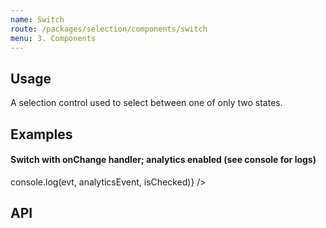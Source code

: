 ```yaml
---
name: Switch
route: /packages/selection/components/switch
menu: 3. Components
---
```


## Usage
A selection control used to select between one of only two states.

## Examples
<Playground testId="examples">
  <div><Switch /></div>
  <div><Switch label="check this out!" /></div>
  <div><Switch checked label="I see you checked it out"/></div>
  <div><Switch disabled label="this is not checked and disabled" /></div>
  <div><Switch checked disabled label="this is checked, but disabled" /></div>
  <div>
    <h4>Switch with onChange handler; analytics enabled (see console for logs)</h4>
    <Switch onChange={(evt, analyticsEvent, isChecked) => console.log(evt, analyticsEvent, isChecked)} /></div>
</Playground>

## API
<PropsTable of={SwitchSrc} />
